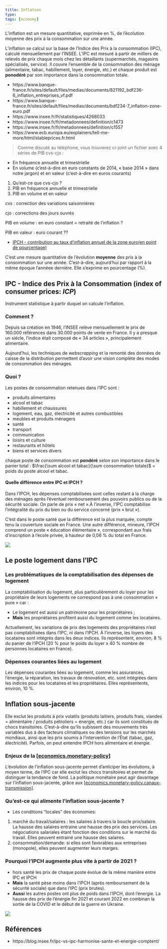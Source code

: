 ```yaml
---
title: Inflation
type:
tags: [economy]
---
```


L'inflation est un mesure quantitative, exprimée en %, de l'écolution moyenne
des prix à la consommation sur une année.

L'inflation se calcul sur la base de l'Indice des Prix à la consommation (IPC),
calculé mensuellement par l'INSEE. L'IPC est mesuré à partir de milliers de
relevés de prix chaque mois chez les détaillants (supermarchés, magasins
spécialisés, service). Il couvre l'ensemble de la consommation des ménage
(alimentaire, tabac, habillement, loyer, énergie, etc.) et chaque produit est
**ponodéré** par son importance dans la consommation totale.

- https://www.banque-france.fr/sites/default/files/medias/documents/821192_bdf236-6_inflation_entreprises_vf.pdf
- https://www.banque-france.fr/sites/default/files/medias/documents/bdf234-7_inflation-zone-euro.pdf
- https://www.insee.fr/fr/statistiques/4268033
- https://www.insee.fr/fr/metadonnees/definition/c1473
- https://www.insee.fr/fr/metadonnees/definition/c1557
- https://www.ecb.europa.eu/explainers/tell-me-more/html/stableprices.fr.html

> Comme discuté au téléphone, vous trouverez ci-joint un fichier avec 4 séries de PIB cvs-cjo :

- En fréquence annuelle et trimestrielle
- En volume (c’est-à-dire en euro constants de 2014, « base 2014 » dans notre jargon) et en valeur (c’est-à-dire en euros courants)

1. Qu'est-ce que cvs-cjo ?
2. PIB en fréquence annuelle et trimestrielle
3. PIB en volume et en valeur

cvs : correction des variations saisonnières

cjo : corrections des jours ouvrés

PIB en volume : en euro constant = retraité de l'inflation ?

PIB en valeur : euro courant ??

- [IPCH - contribution au taux d'inflation annuel de la zone euro(en point de pourcentage)](https://ec.europa.eu/eurostat/databrowser/view/prc_hicp_ctrb/default/table?lang=fr)

C'est une mesure quantitative de l'évolution **moyenne** des prix à la
consommation sur une année. C'est-à-dire, aujourd'hui par rapport à la même
époque l'annéee dernière. Elle s'exprime en pourcentage (%).

## IPC - Indice des Prix à la Consommation (index of consumer prices: _ICP_)

Instrument statistique à partir duquel on calcule l'inflation.

### Comment ?

Depuis sa création en 1946, l'INSEE relève mensuellement le prix de 160.000
références dans 30.000 points de vente en France. Il y a presque un siécle,
l'indice était composé de « 34 articles », principalement alimentaire.

Aujourd'hui, les techniques de _webscrapping_ et la remonté des données de
caisse de la distribution permettent d'avoir une vision complète des modes de
consommation des ménages.

### Quoi ?

Les postes de consommation retenues dans l'IPC sont :

- produits alimentaires
- alcool et tabac
- habillement et chaussures
- logement, eau, gaz, électricité et autres combustibles
- meubles et produits ménagers
- santé
- transport
- communication
- loisirs et culture
- restaurants et hôtels
- biens et services divers

chaque poste de consommation est **pondéré** selon son importance dans le panier
total : $\frac{\sum alcool et tabac}{\sum consommation totale}$ = poids du poste
alcool et tabac.

#### Quelle différence entre IPC et IPCH ?

Dans l'IPCH, les dépenses comptabilisées sont celles restant à la charge des ménages après l’éventuel remboursement des pouvoirs publics ou de la sécurité sociale. On parle de prix « net ».À l'inverse, l'IPC comptabilise l'intégralité du prix du bien ou du service concerné (prix « brut »).

C’est dans le poste santé que la différence est la plus marquée, compte tenu la couverture sociale en France. Une autre différence, mineure, l’IPCH comprend un poste « éducation élémentaire », correspondant aux frais d’inscription à l’école privée, à hauteur de 0,06 % du total en France.

![](assets/ipc-ipch.png)

## Le poste logement dans l'IPC

### Les problématiques de la comptabilisation des dépenses de logement

La comptabilisation du logement, plus particuliérement du loyer pour les propriétaire de leurs logements ne correspond pas à une consommation « pure » car :

- Le logement est aussi un patrimoine pour les propriétaires ;
- **Mais** les propriétaires profitent aussi du logement comme les locataires.

Actuellement, les variations de prix des logements des propriétaires n'est pas comptabilisées dans l'IPC, ni dans l'IPCH. À l'inverse, les loyers des locataires sont intégrés dans les deux indices. Ils représentent, environ, 8 % du panier de l'IPCH (20 % pour le poids du loyer x 40 % nombre de personnes locataires en France).

### Dépenses courantes liées au logement

Les dépenses courantes liées au logement, comme les assurances, l'énergie, la réparation, les travaux de rénovation, etc. sont intégrées dans les indices pour les locataires et les propriétaires. Elles représentents, environ, 10 %.

## Inflation sous-jacente

Elle exclut les produits à prix volatils (produits laitiers, produits frais, viandes = alimentaire / produits pétroliers = énergie, etc.) car ils sont constitués de chocs transitoires. C'est-à-dire qu'ils subissent des mouvements très variables dus à des facteurs climatiques ou des tensions sur les marchés mondiaux, ainsi que les prix soumis à l'intervention de l'État (tabac, gaz, électricité). Parfois, on peut entendre IPCH hors alimentaire et énergie.

### Enjeux de la [[economics.monetary-policy]]

L'évolution de l'inflation sous-jacente permet d'anticiper les évolutions, à moyen terme, de l'IPC car elle exclut les chocs transitoires et permet de distinguer la tendance de fond. La politique monétaire peut agir davantage sur l'inflation sous-jacente, grâce aux [[economics.monetary-policy.canaux-transmission]].

### Qu'est-ce qui alimente l'inflation sous-jacente ?

- Les conditions "locales" des économies:

1. marché du travail/salaires : les salaires à travers la boucle prix/salaire. La hausse des salaires entraine une hausse des prix des services. Les négociations salariales étant fonction des conditions sur le marché du travail. Elles peuvent entrainé une hausse des salaires.
2. consommation/demande: si elles sont favorables aux entreprises (monopole), elles peuvent augmenter leurs marges.

### Pourquoi l'IPCH augmente plus vite à partir de 2021 ?

- hors santé les prix de chaque poste évolue de la même manière entre IPC et IPCH
- **Mais** la santé pèse moins dans l'IPCH (aprés remboursement de la sécurité sociale) que dans l'IPC (prix brutes).
- **Aussi** les autres postes ont plus de poids dans l'IPCH, dont l'énergie. La hausse des prix de l'énergie fin 2021 et courant 2022 en combinan la sortie de la COVID et le début de la guerre en Ukraine.

![](assets/ipc-ipch-varaition.png)

## Références

- https://blog.insee.fr/ipc-vs-ipc-harmonise-sante-et-energie-comptent/

[//begin]: # "Autogenerated link references for markdown compatibility"
[economics.monetary-policy]: economics.monetary-policy.md "Politiques Monétaores"
[economics.monetary-policy.canaux-transmission]: economics.monetary-policy.canaux-transmission.md "Canaux Transmission"
[//end]: # "Autogenerated link references"
